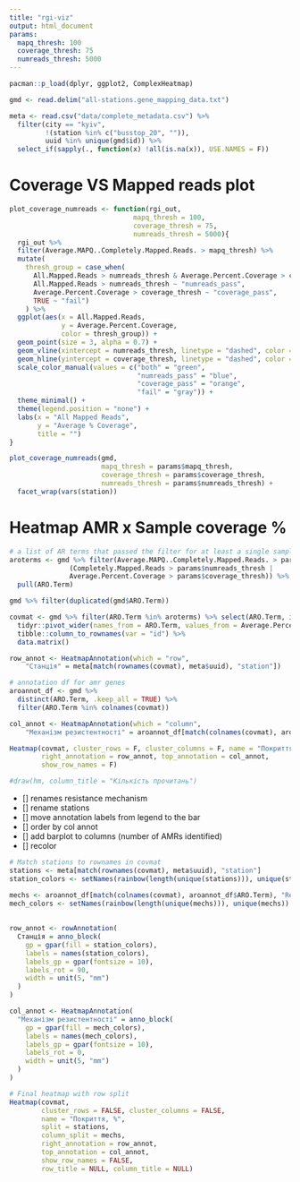 ```yaml
---
title: "rgi-viz"
output: html_document
params:
  mapq_thresh: 100
  coverage_thresh: 75
  numreads_thresh: 5000
---
```


```r
pacman::p_load(dplyr, ggplot2, ComplexHeatmap)

gmd <- read.delim("all-stations.gene_mapping_data.txt")

meta <- read.csv("data/complete_metadata.csv") %>% 
  filter(city == "kyiv",
         !(station %in% c("busstop_20", "")),
         uuid %in% unique(gmd$id)) %>% 
  select_if(sapply(., function(x) !all(is.na(x)), USE.NAMES = F))

```

# Coverage VS Mapped reads plot

```r
plot_coverage_numreads <- function(rgi_out,
                               mapq_thresh = 100,
                               coverage_thresh = 75,
                               numreads_thresh = 5000){
  rgi_out %>%
  filter(Average.MAPQ..Completely.Mapped.Reads. > mapq_thresh) %>%
  mutate(
    thresh_group = case_when(
      All.Mapped.Reads > numreads_thresh & Average.Percent.Coverage > coverage_thresh ~ "both",
      All.Mapped.Reads > numreads_thresh ~ "numreads_pass",
      Average.Percent.Coverage > coverage_thresh ~ "coverage_pass",
      TRUE ~ "fail")
    ) %>%
  ggplot(aes(x = All.Mapped.Reads,
             y = Average.Percent.Coverage,
             color = thresh_group)) +
  geom_point(size = 3, alpha = 0.7) +
  geom_vline(xintercept = numreads_thresh, linetype = "dashed", color = "gray40") +
  geom_hline(yintercept = coverage_thresh, linetype = "dashed", color = "gray40") +
  scale_color_manual(values = c("both" = "green", 
                                "numreads_pass" = "blue", 
                                "coverage_pass" = "orange", 
                                "fail" = "gray")) +
  theme_minimal() +
  theme(legend.position = "none") +
  labs(x = "All Mapped Reads",
       y = "Average % Coverage",
       title = "")
}
```

```r

plot_coverage_numreads(gmd,
                       mapq_thresh = params$mapq_thresh,
                       coverage_thresh = params$coverage_thresh,
                       numreads_thresh = params$numreads_thresh) +
  facet_wrap(vars(station))
```

# Heatmap AMR x Sample coverage %

```r
# a list of AR terms that passed the filter for at least a single sample
aroterms <- gmd %>% filter(Average.MAPQ..Completely.Mapped.Reads. > params$mapq_thresh &
               (Completely.Mapped.Reads > params$numreads_thresh |
               Average.Percent.Coverage > params$coverage_thresh)) %>% 
  pull(ARO.Term)

gmd %>% filter(duplicated(gmd$ARO.Term))
```

```r
covmat <- gmd %>% filter(ARO.Term %in% aroterms) %>% select(ARO.Term, id, Average.Percent.Coverage) %>%
  tidyr::pivot_wider(names_from = ARO.Term, values_from = Average.Percent.Coverage) %>% 
  tibble::column_to_rownames(var = "id") %>%
  data.matrix()
```

```r
row_annot <- HeatmapAnnotation(which = "row",
    "Станція" = meta[match(rownames(covmat), meta$uuid), "station"])

# annotation df for amr genes
aroannot_df <- gmd %>%
  distinct(ARO.Term, .keep_all = TRUE) %>%
  filter(ARO.Term %in% colnames(covmat))

col_annot <- HeatmapAnnotation(which = "column",
    "Механізм резистентності" = aroannot_df[match(colnames(covmat), aroannot_df$ARO.Term), "Resistance.Mechanism"])
```

```r
Heatmap(covmat, cluster_rows = F, cluster_columns = F, name = "Покриття, %",
        right_annotation = row_annot, top_annotation = col_annot,
        show_row_names = F)

#draw(hm, column_title = "Кількість прочитань")
```
- [] renames resistance mechanism
- [] rename stations
- [] move annotation labels from legend to the bar
- [] order by col annot
- [] add barplot to columns (number of AMRs identified)
- [] recolor


```r
# Match stations to rownames in covmat
stations <- meta[match(rownames(covmat), meta$uuid), "station"]
station_colors <- setNames(rainbow(length(unique(stations))), unique(stations))

mechs <- aroannot_df[match(colnames(covmat), aroannot_df$ARO.Term), "Resistance.Mechanism"]
mech_colors <- setNames(rainbow(length(unique(mechs))), unique(mechs))
  
  
row_annot <- rowAnnotation(
  Станція = anno_block(
    gp = gpar(fill = station_colors),
    labels = names(station_colors),
    labels_gp = gpar(fontsize = 10),
    labels_rot = 90,
    width = unit(5, "mm")
  )
)

col_annot <- HeatmapAnnotation(
  "Механізм резистентності" = anno_block(
    gp = gpar(fill = mech_colors),
    labels = names(mech_colors),
    labels_gp = gpar(fontsize = 10),
    labels_rot = 0,
    width = unit(5, "mm")
  )
)

# Final heatmap with row split
Heatmap(covmat,
        cluster_rows = FALSE, cluster_columns = FALSE,
        name = "Покриття, %",
        split = stations,
        column_split = mechs,
        right_annotation = row_annot,
        top_annotation = col_annot,
        show_row_names = FALSE,
        row_title = NULL, column_title = NULL)

```

